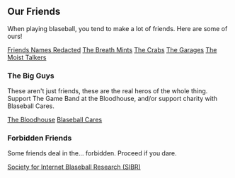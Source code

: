 
## Our Friends

When playing blaseball, you tend to make a lot of friends. Here are some of ours!

[<Yellow><NavLink>Friends Names Redacted</NavLink></Yellow>](https://houstonspies.cyou/)
[<Yellow><NavLink>The Breath Mints</NavLink></Yellow>](https://kansas-city-breath-mints.github.io/)
[<Yellow><NavLink>The Crabs</NavLink></Yellow>](https://crabs.life/)
[<Yellow><NavLink>The Garages</NavLink></Yellow>](https://thegarages.bandcamp.com/)
[<Yellow><NavLink>The Moist Talkers</NavLink></Yellow>](https://moist.fans/)

### The Big Guys

These aren't just friends, these are the real heros of the whole thing. Support The Game Band at the Bloodhouse, and/or support charity with Blaseball Cares.

[<Yellow><NavLink>The Bloodhouse</NavLink></Yellow>](https://www.patreon.com/blaseball)
[<Yellow><NavLink>Blaseball Cares</NavLink></Yellow>](https://www.blaseballcares.com)

### Forbidden Friends

Some friends deal in the... forbidden. Proceed if you dare.

[<Yellow><NavLink>Society for Internet Blaseball Research (SIBR)</NavLink></Yellow>](https://sibr.dev)
